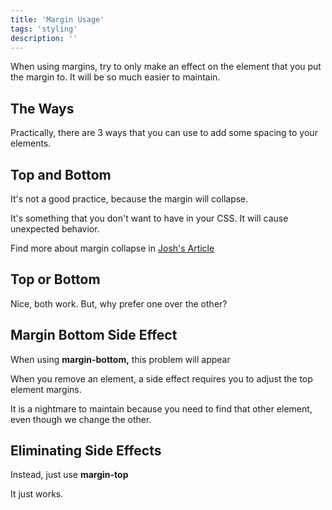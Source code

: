 ```yaml
---
title: 'Margin Usage'
tags: 'styling'
description: ''
---
```


When using margins, try to only make an effect on the element that you put the margin to. It will be so much easier to maintain.

## The Ways

<CloudinaryImg
  mdx
  publicId="nameName/shorts/styling/margin-usage/margin-usage-1"
  alt="margin-usage-1"
  width={1848}
  height={544}
/>

Practically, there are 3 ways that you can use to add some spacing to your elements.

## Top and Bottom

It's not a good practice, because the margin will collapse.

<CloudinaryImg
  mdx
  publicId="nameName/shorts/styling/margin-usage/margin-usage-2"
  alt="margin-usage-2"
  width={979}
  height={629}
/>

It's something that you don't want to have in your CSS. It will cause unexpected behavior.

Find more about margin collapse in [Josh's Article](https://www.joshwcomeau.com/css/rules-of-margin-collapse/)

## Top or Bottom

<CloudinaryImg
  mdx
  publicId="nameName/shorts/styling/margin-usage/margin-usage-3"
  alt="margin-usage-3"
  width={1302}
  height={904}
/>

Nice, both work. But, why prefer one over the other?

## Margin Bottom Side Effect

When using **margin-bottom,** this problem will appear

<CloudinaryImg
  mdx
  publicId="nameName/shorts/styling/margin-usage/margin-usage-4"
  alt="margin-usage-4"
  width={1816}
  height={1006}
/>

When you remove an element, a side effect requires you to adjust the top element margins.

It is a nightmare to maintain because you need to find that other element, even though we change the other.

## Eliminating Side Effects

Instead, just use **margin-top**

<CloudinaryImg
  mdx
  publicId="nameName/shorts/styling/margin-usage/margin-usage-5"
  alt="margin-usage-5"
  width={1100}
  height={850}
/>

It just works.
